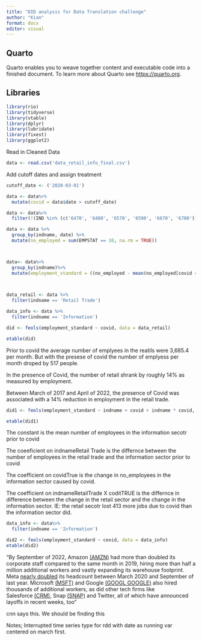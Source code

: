 ```yaml
---
title: "DID analysis for Data Translation challenge"
author: "Kian"
format: docx
editor: visual
---
```


## Quarto

Quarto enables you to weave together content and executable code into a finished document. To learn more about Quarto see <https://quarto.org>.

## Libraries

```r
library(rio)
library(tidyverse)
library(vtable)
library(dplyr)
library(lubridate)
library(fixest)
library(ggplot2)
```

Read in Cleaned Data

```r
data <- read.csv('data_retail_info_final.csv')

```

Add cutoff dates and assign treatment

```r
cutoff_date <- ('2020-03-01')

data <- data%>%
  mutate(covid = data$date > cutoff_date)

data <- data%>%
  filter(!(IND %in% (c('6470', '6480', '6570', '6590', '6670', '6780'))))

```

```r
data <- data %>%
  group_by(indname, date) %>%
  mutate(no_employed = sum(EMPSTAT == 10, na.rm = TRUE))



data<- data%>%
  group_by(indname)%>%
  mutate(employment_standard = ((no_employed - mean(no_employed[covid == FALSE]))/sd(no_employed[covid == FALSE])))


  
data_retail <- data %>%
  filter(indname == 'Retail Trade')

data_info <- data %>%
  filter(indname == 'Information')
```

```r
did <- feols(employment_standard ~ covid, data = data_retail)

etable(did)
```

Prior to covid the average number of emplyees in the reatils were 3,685.4 per month. But with the presese of covid the number of emplyess per month droped by 517 people.

In the presence of Covid, the number of retail shrank by roughly 14% as measured by employment.

Between March of 2017 and April of 2022, the presence of Covid was associated with a 14% reduction in employment in the retail trade.

```r
did1 <- feols(employment_standard ~ indname + covid + indname * covid, data = data)

etable(did1)
```

The constant is the mean number of employees in the information secotr prior to covid

The coeeficient on indnameRetail Trade is the differnce between the number of employees in the retail trade and the information sector prior to covid

The coefficient on covidTrue is the change in no_employees in the information sector caused by covid.

The coefficient on indnameRetailTrade X coditTRUE is the differnce in difference between the change in the retail sector and the change in the information sector. IE: the retail secotr lost 413 more jobs due to covid than the information sector did.

```r
data_info <- data%>%
  filter(indname == 'Information')

did2 <- feols(employment_standard ~ covid, data = data_info)
etable(did2)
```

"By September of 2022, Amazon [(AMZN)](https://money.cnn.com/quote/quote.html?symb=AMZN&source=story_quote_link) had more than doubled its corporate staff compared to the same month in 2019, hiring more than half a million additional workers and vastly expanding its warehouse footprint. Meta [nearly doubled](https://www.cnn.com/2022/11/10/tech/tech-layoffs-analysis/index.html) its headcount between March 2020 and September of last year. Microsoft [(MSFT)](https://money.cnn.com/quote/quote.html?symb=MSFT&source=story_quote_link) and Google [(GOOGL GOOGLE)](https://money.cnn.com/quote/quote.html?symb=GOOGL%20GOOGLE&source=story_quote_link) also hired thousands of additional workers, as did other tech firms like Salesforce [(CRM)](https://money.cnn.com/quote/quote.html?symb=CRM&source=story_quote_link), Snap [(SNAP)](https://money.cnn.com/quote/quote.html?symb=SNAP&source=story_quote_link) and Twitter, all of which have announced layoffs in recent weeks, too"

cnn says this. We should be finding this

Notes; Interrupted time series type for rdd with date as running var centered on march first.
